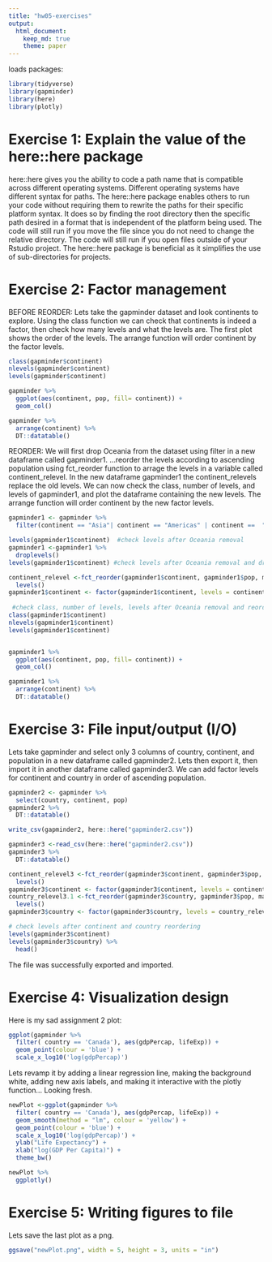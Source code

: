 ```yaml
---
title: "hw05-exercises"
output: 
  html_document:
    keep_md: true
    theme: paper
--- 
```


loads packages:
```r
library(tidyverse)
library(gapminder)
library(here)
library(plotly)
```

# Exercise 1: Explain the value of the here::here package

here::here gives you the ability to code a path name that is compatible across different operating systems.  Different operating systems have different syntax for paths. The here::here package enables others to run your code without requiring them to rewrite the paths for their specific platform syntax.  It does so by finding the root directory then the specific path desired in a format that is independent of the platform being used.  The code will still run if you move the file since you do not need to change the relative directory.  The code will still run if you open files outside of your Rstudio project.  The here::here package is beneficial as it simplifies the use of sub-directories for projects.


# Exercise 2: Factor management

BEFORE REORDER: Lets take the gapminder dataset and look continents to explore.  Using the class function we can check that continents is indeed a factor, then check how many levels and what the levels are.  The first plot shows the order of the levels. The arrange function will order continent by the factor levels.

```r
class(gapminder$continent)
nlevels(gapminder$continent)
levels(gapminder$continent)

gapminder %>% 
  ggplot(aes(continent, pop, fill= continent)) +
  geom_col()

gapminder %>%
  arrange(continent) %>%
  DT::datatable()

```

REORDER: We will first drop Oceania from the dataset using filter in a new dataframe called gapminder1.  ...reorder the levels according to ascending population using fct_reorder function to arrage the levels in a variable called continent_relevel.  In the new dataframe gapminder1 the continent_relevels replace the old levels.  We can now check the class, number of levels, and levels of gapminder1, and plot the dataframe containing the new levels.  The arrange function will order continent by the new factor levels.
```r
gapminder1 <- gapminder %>%
  filter(continent == "Asia"| continent == "Americas" | continent ==  "Africa"| continent ==  "Europe") 

levels(gapminder1$continent)  #check levels after Oceania removal
gapminder1 <-gapminder1 %>%
  droplevels()
levels(gapminder1$continent) #check levels after Oceania removal and dropping unused levels

continent_relevel <-fct_reorder(gapminder1$continent, gapminder1$pop, max) %>%
  levels()
gapminder1$continent <- factor(gapminder1$continent, levels = continent_relevel)
  
 #check class, number of levels, levels after Oceania removal and reorder
class(gapminder1$continent)  
nlevels(gapminder1$continent)
levels(gapminder1$continent)


gapminder1 %>% 
  ggplot(aes(continent, pop, fill= continent)) +
  geom_col()

gapminder1 %>%
  arrange(continent) %>%
  DT::datatable()
```


# Exercise 3: File input/output (I/O)

Lets take gapminder and select only 3 columns of country, continent, and population in a new dataframe called gapminder2.  Lets then export it, then import it in another dataframe called gapminder3. We can add factor levels for continent and country in order of ascending population.

```r
gapminder2 <- gapminder %>%
  select(country, continent, pop)
gapminder2 %>%
  DT::datatable()

write_csv(gapminder2, here::here("gapminder2.csv"))

gapminder3 <-read_csv(here::here("gapminder2.csv"))
gapminder3 %>%
  DT::datatable()

continent_relevel3 <-fct_reorder(gapminder3$continent, gapminder3$pop, max) %>%
  levels()
gapminder3$continent <- factor(gapminder3$continent, levels = continent_relevel3)
country_relevel3.1 <-fct_reorder(gapminder3$country, gapminder3$pop, max) %>%
  levels()
gapminder3$country <- factor(gapminder3$country, levels = country_relevel3.1)

# check levels after continent and country reordering
levels(gapminder3$continent)
levels(gapminder3$country) %>%
  head()


```
The file was successfully exported and imported.


# Exercise 4: Visualization design

Here is my sad assignment 2 plot:
```r
ggplot(gapminder %>%
  filter( country == 'Canada'), aes(gdpPercap, lifeExp)) +
  geom_point(colour = 'blue') +
  scale_x_log10('log(gdpPercap)') 
```

Lets revamp it by adding a linear regression line, making the background white, adding new axis labels, and making it interactive with the plotly function...  Looking fresh.

```r
newPlot <-ggplot(gapminder %>%
  filter( country == 'Canada'), aes(gdpPercap, lifeExp)) +
  geom_smooth(method = "lm", colour = 'yellow') +
  geom_point(colour = 'blue') +
  scale_x_log10('log(gdpPercap)') +
  ylab("Life Expectancy") +
  xlab("log(GDP Per Capita)") +
  theme_bw()

newPlot %>%
  ggplotly()
```

# Exercise 5: Writing figures to file

Lets save the last plot as a png.
```r
ggsave("newPlot.png", width = 5, height = 3, units = "in")
```



